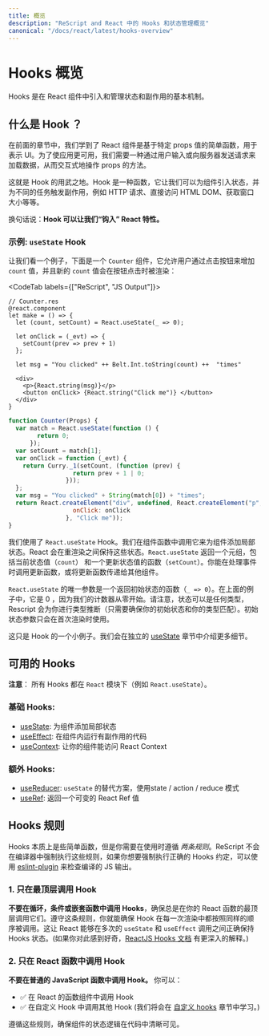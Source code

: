 ```yaml
---
title: 概览
description: "ReScript and React 中的 Hooks 和状态管理概览"
canonical: "/docs/react/latest/hooks-overview"
---
```


<!-- # Hooks Overview -->
# Hooks 概览

<Intro>

<!-- Hooks are an essential mechanism to introduce and manage state and effects in React components. -->
Hooks 是在 React 组件中引入和管理状态和副作用的基本机制。

</Intro>

<!-- ## What is a Hook? -->
## 什么是 Hook ？

<!-- In the previous chapters we learned how React components are just a simple function representing UI based on specific prop values. For an application to be useful we still need a way to manipulate those props interactively either via user input or via requests loading in data from a server. -->
在前面的章节中，我们学到了 React 组件是基于特定 props 值的简单函数，用于表示 UI。为了使应用更可用，我们需要一种通过用户输入或向服务器发送请求来加载数据，从而交互式地操作 props 的方法。

<!-- That's where Hooks come in. A Hook is a function that allows us to introduce component state and trigger side-effects for different tasks, such as HTTP requests, direct HTML DOM access, querying window sizes, etc.  -->
这就是 Hook 的用武之地。Hook 是一种函数，它让我们可以为组件引入状态，并为不同的任务触发副作用，例如 HTTP 请求、直接访问 HTML DOM、获取窗口大小等等。

<!-- In other words: **It allows us to "hook into" React features.** -->
换句话说：**Hook 可以让我们“钩入” React 特性。**

<!-- ### Example: The `useState` Hook -->
### 示例: `useState` Hook

<!-- Just for a quick look, here is an example of a `Counter` component that allows a user to click a button and increment an `count` value that will immediately be rendered on each button click:  -->
让我们看一个例子，下面是一个 `Counter` 组件，它允许用户通过点击按钮来增加 `count` 值，并且新的 `count` 值会在按钮点击时被渲染：

<CodeTab labels={["ReScript", "JS Output"]}>

```res
// Counter.res
@react.component
let make = () => {
  let (count, setCount) = React.useState(_ => 0);

  let onClick = (_evt) => {
    setCount(prev => prev + 1)
  };

  let msg = "You clicked" ++ Belt.Int.toString(count) ++  "times"

  <div>
    <p>{React.string(msg)}</p>
    <button onClick> {React.string("Click me")} </button>
  </div>
}
```
```js
function Counter(Props) {
  var match = React.useState(function () {
        return 0;
      });
  var setCount = match[1];
  var onClick = function (_evt) {
    return Curry._1(setCount, (function (prev) {
                  return prev + 1 | 0;
                }));
  };
  var msg = "You clicked" + String(match[0]) + "times";
  return React.createElement("div", undefined, React.createElement("p", undefined, msg), React.createElement("button", {
                  onClick: onClick
                }, "Click me"));
}
```

</CodeTab>


<!-- Here we are using the `React.useState` Hook. We call it inside a component function to add some local state to it. React will preserve this state between re-renders. `React.useState` returns a tuple: the current state value (`count`) and a function that lets you update it (`setCount`). You can call this function from an event handler or pass it down to other components to call the function.  -->
我们使用了 `React.useState` Hook。我们在组件函数中调用它来为组件添加局部状态。React 会在重渲染之间保持这些状态。`React.useState` 返回一个元组，包括当前状态值（`count`） 和一个更新状态值的函数（`setCount`）。你能在处理事件时调用更新函数，或将更新函数传递给其他组件。

<!-- The only argument to `React.useState` is a function that returns the initial state (`_ => 0`). In the example above, it is 0 because our counter starts from zero. Note that your state can be any type you want and `ReScript` will make sure to infer the types for you (only make sure to return an initial state that matches your type). The initial state argument is only used during the first render. -->
`React.useState` 的唯一参数是一个返回初始状态的函数（`_ => 0`）。在上面的例子中，它是 0 ，因为我们的计数器从零开始。请注意，状态可以是任何类型，Rescript 会为你进行类型推断（只需要确保你的初始状态和你的类型匹配）。初始状态参数只会在首次渲染时使用。

<!-- This was just a quick example on our first hook usage. We will go into more detail in a dedicated [useState](./hooks-state) section. -->
这只是 Hook 的一个小例子。我们会在独立的 [useState](./hooks-state) 章节中介绍更多细节。

<!-- ## Available Hooks -->
## 可用的 Hooks

<!-- **Note:** All hooks are part of the `React` module (e.g. `React.useState`). -->
**注意**： 所有 Hooks 都在 `React` 模块下（例如 `React.useState`）。

<!-- ### Basic Hooks: -->
### 基础 Hooks:

<!-- - [useState](./hooks-state): Adds local state to your component
- [useEffect](./hooks-effect): Runs side-effectual code within your component
- [useContext](./hooks-context): Gives your component to a React Context value -->
- [useState](./hooks-state): 为组件添加局部状态
- [useEffect](./hooks-effect): 在组件内运行有副作用的代码
- [useContext](./hooks-context): 让你的组件能访问 React Context

<!-- ### Additional Hooks: -->
### 额外 Hooks:

<!-- - [useReducer](./hooks-reducer): An alternative to `useState`. Uses the state / action / reduce pattern.
- [useRef](./hooks-ref): Returns a mutable React-Ref value -->
- [useReducer](./hooks-reducer): `useState` 的替代方案，使用state / action / reduce 模式
- [useRef](./hooks-ref): 返回一个可变的 React Ref 值

<!-- 下面是原文档内的注释，不是翻译的注释 -->
<!-- - [useCallback](./hooks-callback): Returns a memoized callback -->
<!-- - [useMemo](./hooks-memo): Returns a memoized value -->
<!-- - [useImperativeHandle](./hooks-imperative-handle): Customizes the instance value that is exposed to parent components when using `ref` -->
<!-- - [useLayoutEffect](./hooks-layout-effect): Identical to useEffect, but it fires synchronously after all DOM mutations. -->
<!-- 上面是原文档内的注释，不是翻译的注释 -->


<!-- ## Rules of Hooks -->
## Hooks 规则

<!-- Hooks are just simple functions, but you need to follow _two rules_ when using them. ReScript doesn't enforce those rules within the compiler, so if you really want to enforce correct hooks conventions, you can use an [eslint-plugin](https://www.npmjs.com/package/eslint-plugin-react-hooks) to check your compiled JS output. -->
Hooks 本质上是些简单函数，但是你需要在使用时遵循 _两条规则_。ReScript 不会在编译器中强制执行这些规则，如果你想要强制执行正确的 Hooks 约定，可以使用 [eslint-plugin](https://www.npmjs.com/package/eslint-plugin-react-hooks) 来检查编译的 JS 输出。

<!-- ### Rule 1) Only Call Hooks at the Top Level -->
### 1. 只在最顶层调用 Hook


<!-- **Don’t call Hooks inside loops, conditions, or nested functions.** Instead, always use Hooks at the top level of your React function. By following this rule, you ensure that Hooks are called in the same order each time a component renders. That’s what allows React to correctly preserve the state of Hooks between multiple `useState` and `useEffect` calls. (If you’re curious, you can check out the in depth explanation in the [ReactJS Hooks docs](https://reactjs.org/docs/hooks-rules.html#explanation)) -->
**不要在循环，条件或嵌套函数中调用 Hooks**，确保总是在你的 React 函数的最顶层调用它们。遵守这条规则，你就能确保 Hook 在每一次渲染中都按照同样的顺序被调用。这让 React 能够在多次的 `useState` 和 `useEffect` 调用之间正确保持 Hooks 状态。(如果你对此感到好奇，[ReactJS Hooks 文档](https://reactjs.org/docs/hooks-rules.html#explanation) 有更深入的解释。)


<!-- ### Rule 2) Only Call Hooks from React Functions -->
### 2. 只在 React 函数中调用 Hook

<!-- **Don't call Hooks from regular functions.** Instead, you can:

- ✅ Call Hooks from React function components.
- ✅ Call Hooks from custom Hooks (we’ll learn about them in our [custom hooks](./hooks-custom) section). -->

**不要在普通的 JavaScript 函数中调用 Hook。** 你可以：
- ✅ 在 React 的函数组件中调用 Hook
- ✅ 在自定义 Hook 中调用其他 Hook (我们将会在 [自定义 hooks](./hooks-custom) 章节中学习。)


<!-- By following this rule, you ensure that all stateful logic in a component is clearly visible from its source code. -->
遵循这些规则，确保组件的状态逻辑在代码中清晰可见。
